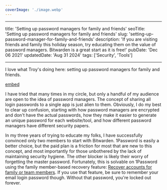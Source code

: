 ```yaml
---
coverImage: './image.webp'
---
```


---

title: 'Setting up password managers for family and friends'
seoTitle: 'Setting up password managers for family and friends'
slug: 'setting-up-password-manager-for-family-and-friends'
description: 'If you are visiting friends and family this holiday season, try educating them on the value of password managers. Bitwarden is a great start as it is free!'
pubDate: 'Dec 06 2021'
updatedDate: 'Aug 31 2024'
tags: ['Security', 'Tools']

---

I love what Troy's doing here: setting up password managers for family and friends.

[embed](https://twitter.com/troyhunt/status/1467758661913038854)

I have tried that many times in my circle, but only a handful of my audience are open to the idea of password managers. The concept of sharing all login passwords to a single app is just alien to them. Obviously, I do my best to clear up confusion, starting with how password managers are encrypted and don't have the actual passwords, how they make it easier to generate an unique password for each website/tool, and how different password managers have different security papers.

In my three years of trying to educate my folks, I have successfully convinced only two members to start with Bitwarden. 1Password is easily a better choice, but the paid plan is a friction for most that are new to this concept, and most importantly for those unbothered by the lack of maintaining security hygiene. The other blocker is likely their worry of forgetting the master password. Fortunately, this is solvable on 1Password using the family member-based recovery feature: [Recover accounts for family or team members](https://support.1password.com/recovery/). If you use that feature, be sure to remember your email login password though. Without that password, you're locked out forever.
